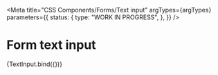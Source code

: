 
<Meta
  title="CSS Components/Forms/Text input"
  argTypes={argTypes}
  parameters={{
    status: {
      type: "WORK IN PROGRESS",
    },
  }}
/>

# Form text input

<Canvas>
  <Story name="Text input" args={defaultArgs}>
    {TextInput.bind({})}
  </Story>
</Canvas>

<ArgsTable story="Text input" />
